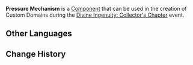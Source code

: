 {{About|the component from [[Divine Ingenuity: Collector's Chapter]]|general information about pressure plates|Pressure Plate}}
{{Component Infobox
|id          = 3006
|image       = Item Pressure Mechanism.png
|load        = 22
|event       = Divine Ingenuity: Collector's Chapter
|description = An artificed mechanism. It is very sensitive to changes in the weight it supports.
|placement   = Placeable Only on Ground
|category    = Mechanisms
|size        = 3 × 3 × 1
|limit       = 20
}}
'''Pressure Mechanism''' is a [[Component]] that can be used in the creation of Custom Domains during the [[Divine Ingenuity/2023-06-08|Divine Ingenuity: Collector's Chapter]] event.

==Other Languages==
{{Other Languages|default_hidden=1
|en      = Pressure Mechanism
|zhs     = 踏行机关
|zhs_rm  = Tàxíng Jīguān
|zht     = 踏行機關
|zht_rm  = Tàxíng Jīguān
|ja      = 踏行装置
|ja_rm   = Toukou Souchi{{Assumed}}
|ko      = 압력 장치
|es      = Mecanismo de presión
|fr      = Mécanisme à pression
|ru      = Нажимной механизм
|th      = กลไกเดินทาง
|th_rm   = 
|vi      = Cơ Quan Giẫm Đạp
|de      = Druck-Vorrichtung
|id      = Mekanisme Tekanan
|pt      = Mecanismo de Pressão
|tr      = Basınç Mekanizması
|it      = Meccanismo a pressione
}}

==Change History==
{{Change History|3.7}}